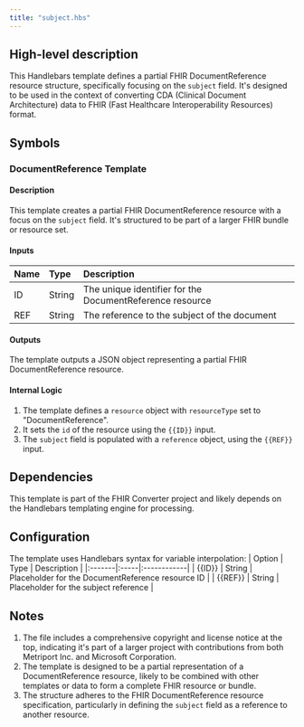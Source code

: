 ```yaml
---
title: "subject.hbs"
---
```


## High-level description
This Handlebars template defines a partial FHIR DocumentReference resource structure, specifically focusing on the `subject` field. It's designed to be used in the context of converting CDA (Clinical Document Architecture) data to FHIR (Fast Healthcare Interoperability Resources) format.

## Symbols

### DocumentReference Template
#### Description
This template creates a partial FHIR DocumentReference resource with a focus on the `subject` field. It's structured to be part of a larger FHIR bundle or resource set.

#### Inputs
| Name | Type | Description |
|:-----|:-----|:------------|
| ID | String | The unique identifier for the DocumentReference resource |
| REF | String | The reference to the subject of the document |

#### Outputs
The template outputs a JSON object representing a partial FHIR DocumentReference resource.

#### Internal Logic
1. The template defines a `resource` object with `resourceType` set to "DocumentReference".
2. It sets the `id` of the resource using the `{{ID}}` input.
3. The `subject` field is populated with a `reference` object, using the `{{REF}}` input.

## Dependencies
This template is part of the FHIR Converter project and likely depends on the Handlebars templating engine for processing.

## Configuration
The template uses Handlebars syntax for variable interpolation:
| Option | Type | Description |
|:-------|:-----|:------------|
| {{ID}} | String | Placeholder for the DocumentReference resource ID |
| {{REF}} | String | Placeholder for the subject reference |

## Notes
1. The file includes a comprehensive copyright and license notice at the top, indicating it's part of a larger project with contributions from both Metriport Inc. and Microsoft Corporation.
2. The template is designed to be a partial representation of a DocumentReference resource, likely to be combined with other templates or data to form a complete FHIR resource or bundle.
3. The structure adheres to the FHIR DocumentReference resource specification, particularly in defining the `subject` field as a reference to another resource.